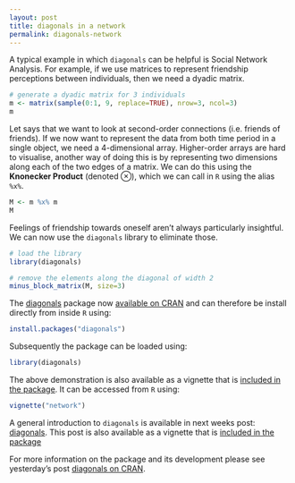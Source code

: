 ```yaml
---
layout: post
title: diagonals in a network
permalink: diagonals-network
---
```


A typical example in which `diagonals` can be helpful is Social Network
Analysis. For example, if we use matrices to represent friendship
perceptions between individuals, then we need a dyadic matrix.

```r
# generate a dyadic matrix for 3 individuals
m <- matrix(sample(0:1, 9, replace=TRUE), nrow=3, ncol=3)
m
```

Let says that we want to look at second-order connections (i.e. friends
of friends). If we now want to represent the data from both time period
in a single object, we need a 4-dimensional array. Higher-order arrays
are hard to visualise, another way of doing this is by representing two
dimensions along each of the two edges of a matrix. We can do this using
the **Knonecker Product** (denoted ⊗), which we can call in `R` using
the alias `%x%`.

```r
M <- m %x% m
M
```

Feelings of friendship towards oneself aren't always particularly
insightful. We can now use the `diagonals` library to eliminate those.

```r
# load the library
library(diagonals)

# remove the elements along the diagonal of width 2
minus_block_matrix(M, size=3)
```

The [diagonals](http://cran.r-project.org/?package=diagonals) package now [available on CRAN](/diagonals-cran) and can therefore be install directly from inside `R` using:

```r
install.packages("diagonals")
```
Subsequently the package can be loaded using:

```r
library(diagonals)
```

The above demonstration is also available as a vignette that is [included in the package](http://cran.r-project.org/web/packages/diagonals/vignettes/network.html).
It can be accessed from `R` using:

```r
vignette("network")
```

A general introduction to `diagonals` is available in next weeks post: [diagonals](/diagonals). This post is also available as a vignette that is [included in the package](http://cran.r-project.org/web/packages/diagonals/vignettes/diagonals.html)

For more information on the package and its development please see yesterday's post [diagonals on CRAN](/diagonals-cran).
